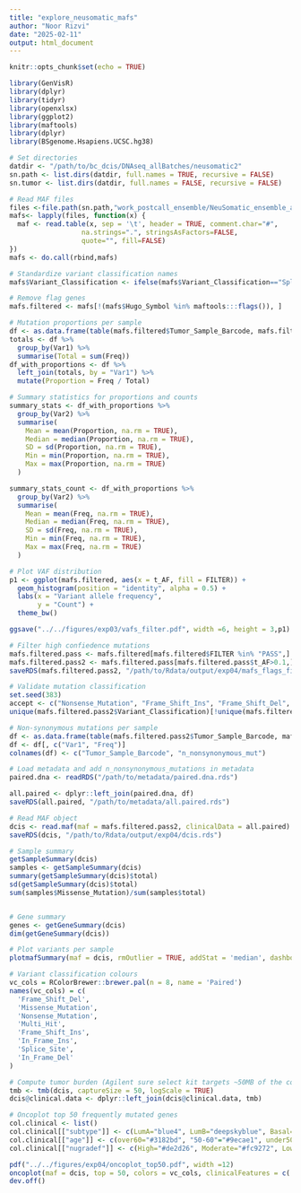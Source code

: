 ```yaml
---
title: "explore_neusomatic_mafs"
author: "Noor Rizvi"
date: "2025-02-11"
output: html_document
---
```


```r
knitr::opts_chunk$set(echo = TRUE)
```


```r
library(GenVisR)
library(dplyr)
library(tidyr)
library(openxlsx)
library(ggplot2)
library(maftools)
library(dplyr)
library(BSgenome.Hsapiens.UCSC.hg38)

```


```r

# Set directories
datdir <- "/path/to/bc_dcis/DNAseq_allBatches/neusomatic2"
sn.path <- list.dirs(datdir, full.names = TRUE, recursive = FALSE)
sn.tumor <- list.dirs(datdir, full.names = FALSE, recursive = FALSE)

# Read MAF files
files <-file.path(sn.path,"work_postcall_ensemble/NeuSomatic_ensemble_annot.maf")
mafs<- lapply(files, function(x) {
  maf <- read.table(x, sep = '\t', header = TRUE, comment.char="#",
                  na.strings=".", stringsAsFactors=FALSE,
                  quote="", fill=FALSE)
})
mafs <- do.call(rbind,mafs)

```


```r

# Standardize variant classification names
mafs$Variant_Classification <- ifelse(mafs$Variant_Classification=="Splice_Region", "Splice_Site", mafs$Variant_Classification)

# Remove flag genes
mafs.filtered <- mafs[!(mafs$Hugo_Symbol %in% maftools:::flags()), ]

# Mutation proportions per sample
df <- as.data.frame(table(mafs.filtered$Tumor_Sample_Barcode, mafs.filtered$FILTER))
totals <- df %>% 
  group_by(Var1) %>% 
  summarise(Total = sum(Freq))
df_with_proportions <- df %>% 
  left_join(totals, by = "Var1") %>% 
  mutate(Proportion = Freq / Total)

# Summary statistics for proportions and counts
summary_stats <- df_with_proportions %>% 
  group_by(Var2) %>% 
  summarise(
    Mean = mean(Proportion, na.rm = TRUE),
    Median = median(Proportion, na.rm = TRUE),
    SD = sd(Proportion, na.rm = TRUE),
    Min = min(Proportion, na.rm = TRUE),
    Max = max(Proportion, na.rm = TRUE)
  )

summary_stats_count <- df_with_proportions %>% 
  group_by(Var2) %>% 
  summarise(
    Mean = mean(Freq, na.rm = TRUE),
    Median = median(Freq, na.rm = TRUE),
    SD = sd(Freq, na.rm = TRUE),
    Min = min(Freq, na.rm = TRUE),
    Max = max(Freq, na.rm = TRUE)
  )

```


```r

# Plot VAF distribution
p1 <- ggplot(mafs.filtered, aes(x = t_AF, fill = FILTER)) + 
  geom_histogram(position = "identity", alpha = 0.5) +
  labs(x = "Variant allele frequency",
       y = "Count") +
  theme_bw()

ggsave("../../figures/exp03/vafs_filter.pdf", width =6, height = 3,p1)  

```


```r

# Filter high confiedence mutations 
mafs.filtered.pass <- mafs.filtered[mafs.filtered$FILTER %in% "PASS",]
mafs.filtered.pass2 <- mafs.filtered.pass[mafs.filtered.pass$t_AF>0.1,]
saveRDS(mafs.filtered.pass2, "/path/to/Rdata/output/exp04/mafs_flags_filtered_pass_vaf0.1.rds")

# Validate mutation classification
set.seed(383)
accept <- c("Nonsense_Mutation", "Frame_Shift_Ins", "Frame_Shift_Del", "Translation_Start_Site", "Splice_Site", "Nonstop_Mutation", "In_Frame_Ins", "In_Frame_Del", "Missense_Mutation", "5'Flank", "3'Flank", "5'UTR", "3'UTR", "RNA", "Intron", "IGR", "Silent", NA)
unique(mafs.filtered.pass2$Variant_Classification)[!unique(mafs.filtered.pass2$Variant_Classification) %in% accept]

# Non-synonymous mutations per sample
df <- as.data.frame(table(mafs.filtered.pass2$Tumor_Sample_Barcode, mafs.filtered.pass2$FILTER))
df <- df[, c("Var1", "Freq")]
colnames(df) <- c("Tumor_Sample_Barcode", "n_nonsynonymous_mut")

```


```r

# Load metadata and add n_nonsynonymous_mutations in metadata
paired.dna <- readRDS("/path/to/metadata/paired.dna.rds")

all.paired <- dplyr::left_join(paired.dna, df)
saveRDS(all.paired, "/path/to/metadata/all.paired.rds")

# Read MAF object
dcis <- read.maf(maf = mafs.filtered.pass2, clinicalData = all.paired)
saveRDS(dcis, "/path/to/Rdata/output/exp04/dcis.rds")

# Sample summary
getSampleSummary(dcis)
samples <- getSampleSummary(dcis)
summary(getSampleSummary(dcis)$total)
sd(getSampleSummary(dcis)$total)
sum(samples$Missense_Mutation)/sum(samples$total)


# Gene summary
genes <- getGeneSummary(dcis)
dim(getGeneSummary(dcis))

# Plot variants per sample
plotmafSummary(maf = dcis, rmOutlier = TRUE, addStat = 'median', dashboard = FALSE, titvRaw = FALSE)


```


```r

# Variant classification colours
vc_cols = RColorBrewer::brewer.pal(n = 8, name = 'Paired')
names(vc_cols) = c(
  'Frame_Shift_Del',
  'Missense_Mutation',
  'Nonsense_Mutation',
  'Multi_Hit',
  'Frame_Shift_Ins',
  'In_Frame_Ins',
  'Splice_Site',
  'In_Frame_Del'
)

# Compute tumor burden (Agilent sure select kit targets ~50MB of the coding regions (exons))
tmb <- tmb(dcis, captureSize = 50, logScale = TRUE)
dcis@clinical.data <- dplyr::left_join(dcis@clinical.data, tmb)

# Oncoplot top 50 frequently mutated genes
col.clinical <- list()
col.clinical[["subtype"]] <- c(LumA="blue4", LumB="deepskyblue", Basal="firebrick2", Normal="green4", Her2="hotpink2", "NA"="darkgrey")
col.clinical[["age"]] <- c(over60="#3182bd", "50-60"="#9ecae1", under50="#deebf7")
col.clinical[["nugradef"]] <- c(High="#de2d26", Moderate="#fc9272", Low="#fee0d2")

pdf("../../figures/exp04/oncoplot_top50.pdf", width =12)
oncoplot(maf = dcis, top = 50, colors = vc_cols, clinicalFeatures = c('age', 'nugradef','subtype'),annotationColor=col.clinical, sortByAnnotation = TRUE, fontSize = 0.3,  gene_mar = 8, showTitle = FALSE)
dev.off()


```


